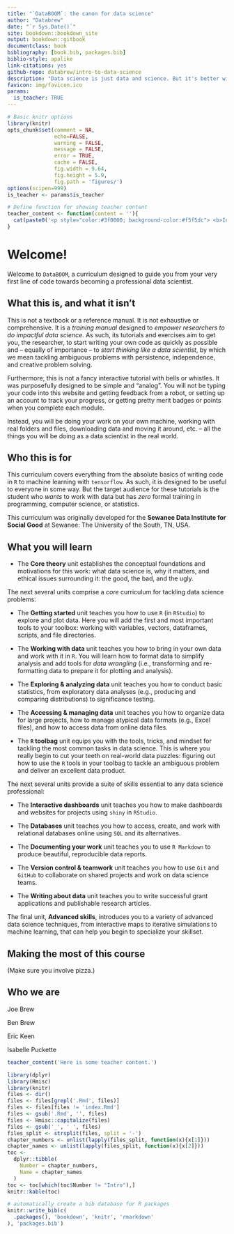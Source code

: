 ```yaml
--- 
title: "`DataBOOM`: the canon for data science"
author: "Databrew"
date: "`r Sys.Date()`"
site: bookdown::bookdown_site
output: bookdown::gitbook
documentclass: book
bibliography: [book.bib, packages.bib]
biblio-style: apalike
link-citations: yes
github-repo: databrew/intro-to-data-science
description: "Data science is just data and science. But it's better with pizza."
favicon: img/favicon.ico
params:
  is_teacher: TRUE
---
```


```r
# Basic knitr options
library(knitr)
opts_chunk$set(comment = NA, 
               echo=FALSE,
               warning = FALSE, 
               message = FALSE, 
               error = TRUE, 
               cache = FALSE,
               fig.width = 9.64,
               fig.height = 5.9,
               fig.path = 'figures/')
options(scipen=999)
is_teacher <- params$is_teacher

```

```r
# Define function for showing teacher content
teacher_content <- function(content = ''){
  cat(paste0('<p style="color:#3f0000; background-color:#f5f5dc"> <b>Instructor tip!</b><br>', content, '</p>'))
}
```

# Welcome!

Welcome to  ``DataBOOM``, a curriculum designed to guide you from your very first line of code towards becoming a professional data scientist. 


## What this is, and what it isn't {-}

This is not a textbook or a reference manual. It is not exhaustive or comprehensive. It is a *training manual* designed to *empower researchers to do impactful data science.* As such, its tutorials and exercises aim to get you, the researcher, to start writing your own code as quickly as possible and -- equally of importance -- to *start thinking like a data scientist*, by which we mean tackling ambiguous problems with persistence, independence, and creative problem solving.  

Furthermore, this is not a fancy interactive tutorial with bells or whistles. It was purposefully designed to be simple and "analog". You will not be typing your code into this website and getting feedback from a robot, or setting up an account to track your progress, or getting pretty merit badges or points when you complete each module.  

Instead, you will be doing your work on your own machine, working with real folders and files, downloading data and moving it around, etc. -- all the things you will be doing as a data scientist in the real world.


## Who this is for {-}

This curriculum covers everything from the absolute basics of writing code in `R` to machine learning with `tensorflow`. As such, it is designed to be useful to everyone in some way. But the target audience for these tutorials is the student who *wants* to work with data but has *zero* formal training in programming, computer science, or statistics.  

This curriculum was originally developed for the **Sewanee Data Institute for Social Good** at Sewanee: The University of the South, TN, USA.


## What you will learn {-}

- The **Core theory** unit establishes the conceptual foundations and motivations for this work: what data science is, why it matters, and ethical issues surrounding it: the good, the bad, and the ugly.


The next several units comprise a *core* curriculum for tackling data science problems:  

- The **Getting started** unit teaches you how to use `R` (in `RStudio`) to explore and plot data. Here you will add the first and most important tools to your toolbox: working with variables, vectors, dataframes, scripts, and file directories.

- The **Working with data** unit teaches you how to bring in your own data and work with it in `R`. You will learn how to format data to simplify analysis and add tools for *data wrangling* (i.e., transforming and re-formatting data to prepare it for plotting and analysis).

- The **Exploring & analyzing data** unit teaches you how to conduct basic statistics, from exploratory data analyses (e.g., producing and comparing distributions) to significance testing.  

- The **Accessing & managing data** unit teaches you how to organize data for large projects, how to manage atypical data formats (e.g., Excel files), and how to access data from online data files.

- The **`R` toolbag** unit equips you with the tools, tricks, and mindset for tackling the most common tasks in data science. This is where you really begin to cut your teeth on real-world data puzzles: figuring out how to use the `R` tools in your toolbag to tackle an ambiguous problem and deliver an excellent data product. 


The next several units provide a suite of skills essential to any data science professional:

- The **Interactive dashboards** unit teaches you how to make dashboards and websites for projects using `shiny` in `RStudio`.  

- The **Databases** unit teaches you how to access, create, and work with relational databases online using `SQL` and its alternatives.  

- The **Documenting your work** unit teaches you to use `R Markdown` to produce beautiful, reproducible data reports.  

- The **Version control & teamwork** unit teaches you how to use `Git` and `GitHub` to collaborate on shared projects and work on data science teams.  

- The **Writing about data** unit teaches you to write successful grant applications and publishable research articles.  



The final unit, **Advanced skills**, introduces you to a variety of advanced data science techniques, from interactive maps to iterative simulations to machine learning, that can help you begin to specialize your skillset.  


## Making the most of this course   {-}

(Make sure you involve pizza.)  


## Who we are {-}

Joe Brew  

Ben Brew  

Eric Keen  

Isabelle Puckette  





```r
teacher_content('Here is some teacher content.')
```



```r
library(dplyr)
library(Hmisc)
library(knitr)
files <- dir()
files <- files[grepl('.Rmd', files)]
files <- files[files != 'index.Rmd']
files <- gsub('.Rmd', '', files)
files <- Hmisc::capitalize(files)
files <- gsub('_', ' ', files)
files_split <- strsplit(files, split = '-')
chapter_numbers <- unlist(lapply(files_split, function(x){x[1]}))
chapter_names <- unlist(lapply(files_split, function(x){x[2]}))
toc <-
  dplyr::tibble(
    Number = chapter_numbers,
    Name = chapter_names
  )
toc <- toc[which(toc$Number != "Intro"),]
knitr::kable(toc)
```

```r
# automatically create a bib database for R packages
knitr::write_bib(c(
  .packages(), 'bookdown', 'knitr', 'rmarkdown'
), 'packages.bib')
```
